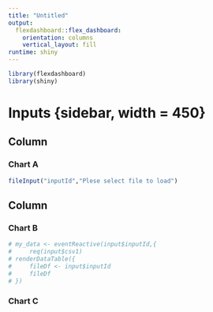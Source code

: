 ```yaml
---
title: "Untitled"
output: 
  flexdashboard::flex_dashboard:
    orientation: columns
    vertical_layout: fill
runtime: shiny
---
```


```r
library(flexdashboard)
library(shiny)

```
Inputs {sidebar, width = 450}
=======================================================================
Column {data-width=50}
-----------------------------------------------------------------------

### Chart A

```r
fileInput("inputId","Plese select file to load")

```

Column {data-width=350}
-----------------------------------------------------------------------

### Chart B

```r
# my_data <- eventReactive(input$inputId,{
#     req(input$csv1)    
# renderDataTable({
#     fileDf <- input$inputId
#     fileDf
# })

```

### Chart C

```r

```

